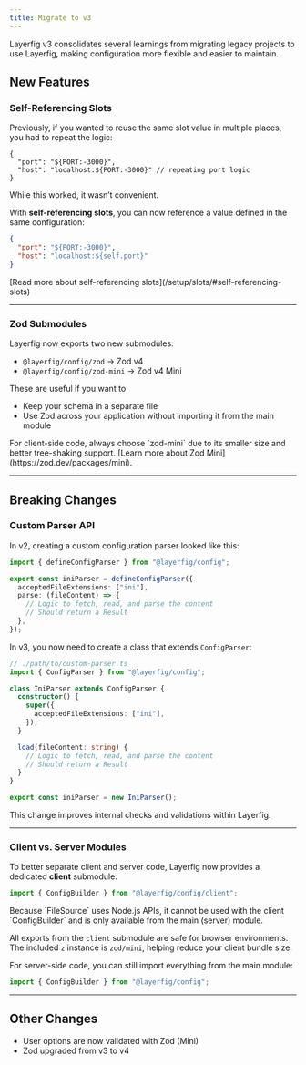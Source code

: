 ```yaml
---
title: Migrate to v3
---
```



Layerfig v3 consolidates several learnings from migrating legacy projects to use Layerfig, making configuration more flexible and easier to maintain.

## New Features

### Self-Referencing Slots

Previously, if you wanted to reuse the same slot value in multiple places, you had to repeat the logic:

```jsonc
{
  "port": "${PORT:-3000}",
  "host": "localhost:${PORT:-3000}" // repeating port logic
}
```

While this worked, it wasn’t convenient.

With **self-referencing slots**, you can now reference a value defined in the same configuration:

```json
{
  "port": "${PORT:-3000}",
  "host": "localhost:${self.port}"
}
```

<Aside>
  [Read more about self-referencing slots](/setup/slots/#self-referencing-slots)
</Aside>

---

### Zod Submodules

Layerfig now exports two new submodules:

- `@layerfig/config/zod` → Zod v4
- `@layerfig/config/zod-mini` → Zod v4 Mini

These are useful if you want to:

- Keep your schema in a separate file
- Use Zod across your application without importing it from the main module

<Aside type="tip">
  For client-side code, always choose `zod-mini` due to its smaller size and
  better tree-shaking support. [Learn more about Zod
  Mini](https://zod.dev/packages/mini).
</Aside>

---

## Breaking Changes

### Custom Parser API

In v2, creating a custom configuration parser looked like this:

```ts
import { defineConfigParser } from "@layerfig/config";

export const iniParser = defineConfigParser({
  acceptedFileExtensions: ["ini"],
  parse: (fileContent) => {
    // Logic to fetch, read, and parse the content
    // Should return a Result
  },
});
```

In v3, you now need to create a class that extends `ConfigParser`:

```ts
// ./path/to/custom-parser.ts
import { ConfigParser } from "@layerfig/config";

class IniParser extends ConfigParser {
  constructor() {
    super({
      acceptedFileExtensions: ["ini"],
    });
  }

  load(fileContent: string) {
    // Logic to fetch, read, and parse the content
    // Should return a Result
  }
}

export const iniParser = new IniParser();
```

This change improves internal checks and validations within Layerfig.

---

### Client vs. Server Modules

To better separate client and server code, Layerfig now provides a dedicated **client** submodule:

```ts
import { ConfigBuilder } from "@layerfig/config/client";
```

<Aside>
  Because `FileSource` uses Node.js APIs, it cannot be used with the client
  `ConfigBuilder` and is only available from the main (server) module.
</Aside>

All exports from the `client` submodule are safe for browser environments.  
The included `z` instance is `zod/mini`, helping reduce your client bundle size.

For server-side code, you can still import everything from the main module:

```ts
import { ConfigBuilder } from "@layerfig/config";
```

---

## Other Changes

- User options are now validated with Zod (Mini)
- Zod upgraded from v3 to v4
